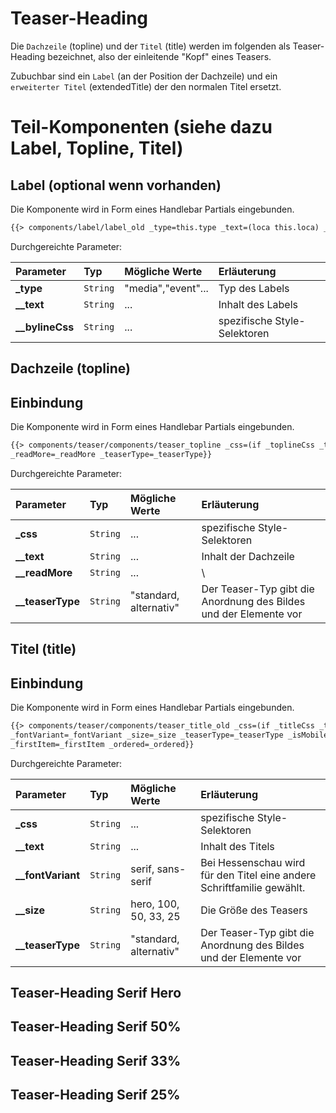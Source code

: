 
<Meta of={TeaserHeadingStories} />

# Teaser-Heading

Die `Dachzeile` (topline) und der `Titel` (title) werden im folgenden als Teaser-Heading bezeichnet, also der einleitende "Kopf" eines Teasers.

Zubuchbar sind ein `Label` (an der Position der Dachzeile) und ein `erweiterter Titel` (extendedTitle) der den normalen Titel ersetzt.

# Teil-Komponenten (siehe dazu Label, Topline, Titel)

## Label (optional wenn vorhanden)

Die Komponente wird in Form eines Handlebar Partials eingebunden.

```html
{{> components/label/label_old _type=this.type _text=(loca this.loca) _bylineCss=../_labelCss}}
```

Durchgereichte Parameter:

| Parameter         | Typ      | Mögliche Werte     | Erläuterung                  |
| :---------------- | :------- | :----------------- | :--------------------------- |
| **\_type**        | `String` | "media","event"... | Typ des Labels               |
| **\_\_text**      | `String` | ...                | Inhalt des Labels            |
| **\_\_bylineCss** | `String` | ...                | spezifische Style-Selektoren |

## Dachzeile (topline)

## Einbindung

Die Komponente wird in Form eines Handlebar Partials eingebunden.

```html
{{> components/teaser/components/teaser_topline _css=(if _toplineCss _toplineCss "") _text=_topline
_readMore=_readMore _teaserType=_teaserType}}
```

Durchgereichte Parameter:

| Parameter          | Typ      | Mögliche Werte         | Erläuterung                                                       |
| :----------------- | :------- | :--------------------- | :---------------------------------------------------------------- |
| **\_css**          | `String` | ...                    | spezifische Style-Selektoren                                      |
| **\_\_text**       | `String` | ...                    | Inhalt der Dachzeile                                              |
| **\_\_readMore**   | `String` | ...                    | \                                                                 |
| **\_\_teaserType** | `String` | "standard, alternativ" | Der Teaser-Typ gibt die Anordnung des Bildes und der Elemente vor |

## Titel (title)

## Einbindung

Die Komponente wird in Form eines Handlebar Partials eingebunden.

```html
{{> components/teaser/components/teaser_title_old _css=(if _titleCss _titleCss "") _text=_title
_fontVariant=_fontVariant _size=_size _teaserType=_teaserType _isMobile1to1=_isMobile1to1
_firstItem=_firstItem _ordered=_ordered}}
```

Durchgereichte Parameter:

| Parameter           | Typ      | Mögliche Werte         | Erläuterung                                                            |
| :------------------ | :------- | :--------------------- | :--------------------------------------------------------------------- |
| **\_css**           | `String` | ...                    | spezifische Style-Selektoren                                           |
| **\_\_text**        | `String` | ...                    | Inhalt des Titels                                                      |
| **\_\_fontVariant** | `String` | serif, sans-serif      | Bei Hessenschau wird für den Titel eine andere Schriftfamilie gewählt. |
| **\_\_size**        | `String` | hero, 100, 50, 33, 25  | Die Größe des Teasers                                                  |
| **\_\_teaserType**  | `String` | "standard, alternativ" | Der Teaser-Typ gibt die Anordnung des Bildes und der Elemente vor      |

## Teaser-Heading Serif Hero

<Canvas>
    <Story of={TeaserHeadingStories.SerifHero} />
</Canvas>

<ArgsTable story="Serif Hero" />

## Teaser-Heading Serif 50%

<Canvas>
    <Story of={TeaserHeadingStories.Serif50} />
</Canvas>

## Teaser-Heading Serif 33%

<Canvas>
    <Story of={TeaserHeadingStories.Serif33} />
</Canvas>

## Teaser-Heading Serif 25%

<Canvas>
    <Story of={TeaserHeadingStories.Serif25} />
</Canvas>
